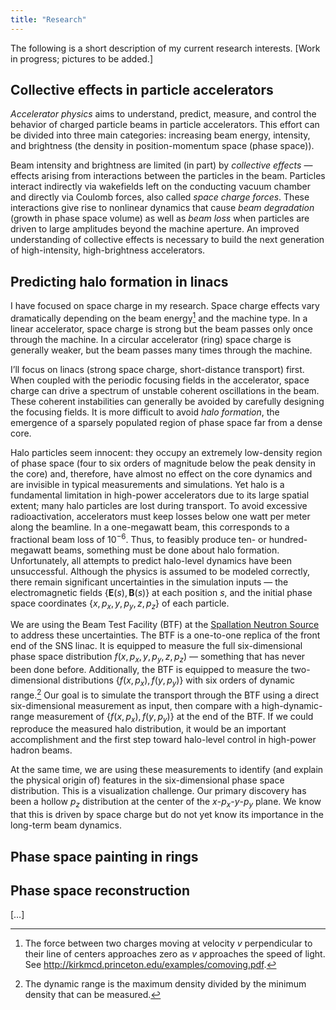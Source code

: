 ```yaml
---
title: "Research"
---
```



The following is a short description of my current research interests. [Work in progress; pictures to be added.]


## Collective effects in particle accelerators


*Accelerator physics* aims to understand, predict, measure, and control the behavior of charged particle beams in particle accelerators. This effort can be divided into three main categories: increasing beam energy, intensity, and brightness (the density in position-momentum space (phase space)). 

Beam intensity and brightness are limited (in part) by *collective effects* — effects arising from interactions between the particles in the beam. Particles interact indirectly via wakefields left on the conducting vacuum chamber and directly via Coulomb forces, also called *space charge forces*. These interactions give rise to nonlinear dynamics that cause *beam degradation* (growth in phase space volume) as well as *beam loss* when particles are driven to large amplitudes beyond the machine aperture. An improved understanding of collective effects is necessary to build the next generation of high-intensity, high-brightness accelerators.


## Predicting halo formation in linacs

I have focused on space charge in my research. Space charge effects vary dramatically depending on the beam energy[^1] and the machine type. In a linear accelerator, space charge is strong but the beam passes only once through the machine. In a circular accelerator (ring) space charge is generally weaker, but the beam passes many times through the machine.
 
[^1]: The force between two charges moving at velocity $v$ perpendicular to their line of centers approaches zero as $v$ approaches the speed of light. See [http://kirkmcd.princeton.edu/examples/comoving.pdf](http://kirkmcd.princeton.edu/examples/comoving.pdf).

I'll focus on linacs (strong space charge, short-distance transport) first. When coupled with the periodic focusing fields in the accelerator, space charge can drive a spectrum of unstable coherent oscillations in the beam. These coherent instabilities can generally be avoided by carefully designing the focusing fields. It is more difficult to avoid *halo formation*, the emergence of a sparsely populated region of phase space far from a dense core. 

Halo particles seem innocent: they occupy an extremely low-density region of phase space (four to six orders of magnitude below the peak density in the core) and, therefore, have almost no effect on the core dynamics and are invisible in typical measurements and simulations. Yet halo is a fundamental limitation in high-power accelerators due to its large spatial extent; many halo particles are lost during transport. To avoid excessive radioactivation, accelerators must keep losses below one watt per meter along the beamline. In a one-megawatt beam, this corresponds to a fractional beam loss of $10^{-6}$. Thus, to feasibly produce ten- or hundred-megawatt beams, something must be done about halo formation. Unfortunately, all attempts to predict halo-level dynamics have been unsuccessful. Although the physics is assumed to be modeled correctly, there remain significant uncertainties in the simulation inputs — the electromagnetic fields $\{\mathbf{E}(s), \mathbf{B}(s)\}$ at each position $s$, and the initial phase space coordinates $\{x, p_x, y, p_y, z, p_z\}$ of each particle. 

We are using the Beam Test Facility (BTF) at the [Spallation Neutron Source](https://neutrons.ornl.gov/sns) to address these uncertainties. The BTF is a one-to-one replica of the front end of the SNS linac. It is equipped to measure the full six-dimensional phase space distribution $f(x, p_x, y, p_y, z, p_z)$ — something that has never been done before. Additionally, the BTF is equipped to measure the two-dimensional distributions $\{ f(x, p_x), f(y, p_y) \}$ with six orders of dynamic range.^[The dynamic range is the maximum density divided by the minimum density that can be measured.] Our goal is to simulate the transport through the BTF using a direct six-dimensional measurement as input, then compare with a high-dynamic-range measurement of $\{ f(x, p_x), f(y, p_y) \}$ at the end of the BTF. If we could reproduce the measured halo distribution, it would be an important accomplishment and the first step toward halo-level control in high-power hadron beams.

At the same time, we are using these measurements to identify (and explain the physical origin of) features in the six-dimensional phase space distribution. This is a visualization challenge. Our primary discovery has been a hollow $p_z$ distribution at the center of the $x$-$p_x$-$y$-$p_y$ plane. We know that this is driven by space charge but do not yet know its importance in the long-term beam dynamics.


## Phase space painting in rings




## Phase space reconstruction

[...]


